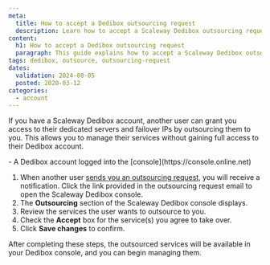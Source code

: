 ```yaml
---
meta:
  title: How to accept a Dedibox outsourcing request
  description: Learn how to accept a Scaleway Dedibox outsourcing request.
content:
  h1: How to accept a Dedibox outsourcing request
  paragraph: This guide explains how to accept a Scaleway Dedibox outsourcing request.
tags: dedibox, outsource, outsourcing-request
dates:
  validation: 2024-08-05
  posted: 2020-03-12
categories:
  - account
---
```


If you have a Scaleway Dedibox account, another user can grant you access to their dedicated servers and failover IPs by outsourcing them to you. This allows you to manage their services without gaining full access to their Dedibox account.

<Macro id="requirements" />
- A Dedibox account logged into the [console](https://console.online.net)


1. When another user [sends you an outsourcing request](/dedibox-account/how-to/outsource-dedibox/), you will receive a notification. Click the link provided in the outsourcing request email to open the Scaleway Dedibox console.
    <Lightbox src="scaleway-dedibox-console-outsourcing-request.webp" />
2. The **Outsourcing** section of the Scaleway Dedibox console displays.
3. Review the services the user wants to outsource to you.
4. Check the **Accept** box for the service(s) you agree to take over.
    <Lightbox src="scaleway-dedibox-console-outsourcing-accept.webp" />
5. Click **Save changes** to confirm.

After completing these steps, the outsourced services will be available in your Dedibox console, and you can begin managing them.